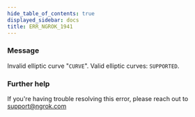 ```yaml
---
hide_table_of_contents: true
displayed_sidebar: docs
title: ERR_NGROK_1941
---
```




### Message

Invalid elliptic curve "`CURVE`". Valid elliptic curves: `SUPPORTED`.

<ErrorDetails error="err_ngrok_1941" />

### Further help

If you're having trouble resolving this error, please reach out to [support@ngrok.com](mailto:support@ngrok.com?subject=Help%20with%20ERR_NGROK_1941)
